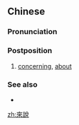 {{also|来说}}
==Chinese==
{{zh-forms|s=来说}}

===Pronunciation===
{{zh-pron
|m=láishuō
|c=loi4 syut3
|cat=postp
}}

===Postposition===
{{zh-post}}

# [[concerning]], [[about]]

===See also===
* {{zh-l|對……來說}}

{{zh-cat|Advanced}}

[[zh:來說]]